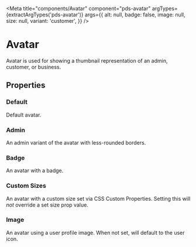 


<Meta
  title="components/Avatar"
  component="pds-avatar"
  argTypes={extractArgTypes('pds-avatar')}
  args={{
    alt: null,
    badge: false,
    image: null,
    size: null,
    variant: 'customer',
  }}
/>

# Avatar

Avatar is used for showing a thumbnail representation of an admin, customer, or business.

## Properties

<ArgsTable of="pds-avatar" />

### Default

Default avatar.

<Story story={stories.Default} />

<Canvas>
  <pds-avatar></pds-avatar>
</Canvas>

### Admin

An admin variant of the avatar with less-rounded borders.

<Story story={stories.Admin} />

<Canvas>
  <pds-avatar variant="admin"></pds-avatar>
</Canvas>

### Badge

An avatar with a badge.

<Story story={stories.Badge} />

<Canvas>
  <pds-avatar badge="true"></pds-avatar>
</Canvas>

### Custom Sizes

<Story story={stories.CustomSize} />

An avatar with a custom size set via CSS Custom Properties. Setting this will _not_ override a set size prop value.

<Canvas>
  <pds-avatar style={{ ['--size']: '128px' }}></pds-avatar>
</Canvas>

### Image

<Story story={stories.Image} />

An avatar using a user profile image. When not set, will default to the user icon.

<Canvas>
  <pds-avatar alt="Customer Profile" image={imgFile}></pds-avatar>
</Canvas>
